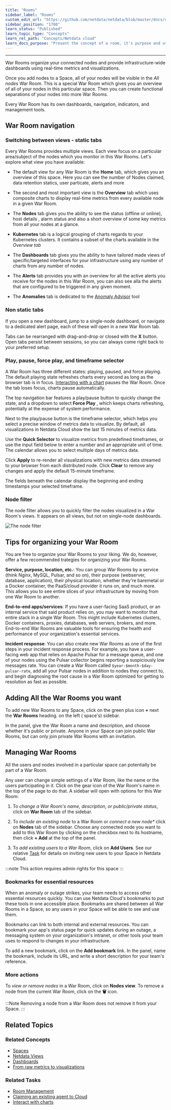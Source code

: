 ```yaml
---
title: "Rooms"
sidebar_label: "Rooms"
custom_edit_url: "https://github.com/netdata/netdata/blob/master/docs/concepts/netdata-cloud/rooms.md"
sidebar_position: "1700"
learn_status: "Published"
learn_topic_type: "Concepts"
learn_rel_path: "Concepts/Netdata cloud"
learn_docs_purpose: "Present the concept of a room, it's purpose and use cases"
---
```



**********************************************************************

War Rooms organize your connected nodes and provide infrastructure-wide dashboards using real-time metrics and
visualizations.

Once you add nodes to a Space, all of your nodes will be visible in the _All nodes_ War Room. This is a special War Room
which gives you an overview of all of your nodes in this particular space. Then you can create functional separations of
your nodes into more War Rooms. 

Every War Room has its own dashboards, navigation, indicators, and management tools.

## War Room navigation

### Switching between views - static tabs

Every War Rooms provides multiple views. Each view focus on a particular area/subject of the nodes which you monitor in
this War Rooms. Let's explore what view you have available:

- The default view for any War Room is the **Home** tab, which gives you an overview
  of this space. Here you can see the number of Nodes claimed, data retention statics, user particate, alerts and more

- The second and most important view is the **Overview** tab which uses composite
  charts to display real-time metrics from every available node in a given War Room.

- The **Nodes** tab gives you the ability to see the status (offline or online), host details
  , alarm status and also a short overview of some key metrics from all your nodes at a glance.

- **Kubernetes** tab is a logical grouping of charts regards to your Kubernetes clusters.
  It contains a subset of the charts available in the _Overview tab_

- The **Dashboards** tab gives you the ability to have tailored made views of
  specific/targeted interfaces for your infrastructure using any number of charts from any number of nodes.

- The **Alerts** tab provides you with an overview for all the active alerts you receive for the nodes in this War Room,
  you can also see alla the alerts that are configured to be triggered in any given moment.

- The **Anomalies** tab is dedicated to the [Anomaly Advisor](/docs/nightly/concepts/netdata-architecture/guided-troubleshooting#anomaly-advisor) tool

### Non static tabs

If you open a new dashboard, jump to a single-node dashboard, or navigate to a dedicated
alert page, each of these will open in a new War Room tab.

Tabs can be rearranged with drag-and-drop or closed with the **X** button. Open tabs persist between sessions, so you
can always come right back to your preferred setup.

### Play, pause, force play, and timeframe selector

A War Room has three different states: playing, paused, and force playing. The default playing state refreshes charts
every second as long as the browser tab is in focus. [Interacting with a chart](/docs/nightly/operations/interact-with-the-charts) pauses
the War Room. Once the tab loses focus, charts pause automatically.

The top navigation bar features a play/pause button to quickly change the state, and a dropdown to select **Force Play**
, which keeps charts refreshing, potentially at the expense of system performance.

Next to the play/pause button is the timeframe selector, which helps you select a precise window of metrics data to
visualize. By default, all visualizations in Netdata Cloud show the last 15 minutes of metrics data.

Use the **Quick Selector** to visualize metrics from predefined timeframes, or use the input field below to enter a
number and an appropriate unit of time. The calendar allows you to select multiple days of metrics data.

Click **Apply** to re-render all visualizations with new metrics data streamed to your browser from each distributed
node. Click **Clear** to remove any changes and apply the default 15-minute timeframe.

The fields beneath the calendar display the beginning and ending timestamps your selected timeframe.


### Node filter

The node filter allows you to quickly filter the nodes visualized in a War Room's views. It appears on all views, but
not on single-node dashboards.

![The node filter](https://user-images.githubusercontent.com/12612986/172674440-df224058-2b2c-41da-bb45-f4eb82e342e5.png)


## Tips for organizing your War Room

You are free to organize your War Rooms to your liking. We do, however, offer a few recommended trategies for organizing your War Rooms.

**Service, purpose, location, etc.**: You can group War Rooms by a service (think Nginx, MySQL, Pulsar, and so on),
their purpose (webserver, database, application), their physical location, whether they're baremetal or a Docker
container, the PaaS/cloud provider it runs on, and much more. This allows you to see entire slices of your
infrastructure by moving from one War Room to another.

**End-to-end apps/services**: If you have a user-facing SaaS product, or an internal service that said product relies
on, you may want to monitor that entire stack in a single War Room. This might include Kubernetes clusters, Docker
containers, proxies, databases, web servers, brokers, and more. End-to-end War Rooms are valuable tools for ensuring the
health and performance of your organization's essential services.

**Incident response**: You can also create new War Rooms as one of the first steps in your incident response process.
For example, you have a user-facing web app that relies on Apache Pulsar for a message queue, and one of your nodes
using the Pulsar collector begins reporting a suspiciously low
messages rate. You can create a War Room called `$year-$month-$day-pulsar-rate`, add all your Pulsar nodes in addition
to nodes they connect to, and begin diagnosing the root cause in a War Room optimized for getting to resolution as fast
as possible.

## Adding All the War Rooms you want

To add new War Rooms to any Space, click on the green plus icon **+** next the **War Rooms** heading. on the left (
space's) sidebar.

In the panel, give the War Room a name and description, and choose whether it's public or private. Anyone in your Space
can join public War Rooms, but can only join private War Rooms with an invitation.

## Managing War Rooms

All the users and nodes involved in a particular space can potentially be part of a War Room.

Any user can change simple settings of a War Room, like the name or the users participating in it. Click on the gear 
icon of the War Room's name in the top of the page to do that. A sidebar will open with options for this War Room:

1. To _change a War Room's name, description, or public/private status_, click on **War Room** tab of the sidebar.

2. To _include an existing node_ to a War Room or _connect a new node*_ click on **Nodes** tab of the sidebar. Choose any
connected node you want to add to this War Room by clicking on the checkbox next to its hostname, then click **+ Add**
at the top of the panel.

3. To _add existing users to a War Room_, click on **Add Users**. See our relative [Task](/docs/nightly/setup/space-administration/rooms#add-users-to-a-war-room)
for details on inviting new users to your Space in Netdata Cloud.

:::note
 This action requires admin rights for this space
:::

### Bookmarks for  essential resources

When an anomaly or outage strikes, your team needs to access other essential resources quickly. You can use Netdata
Cloud's bookmarks to put these tools in one accessible place. Bookmarks are shared between all War Rooms in a Space, so
any users in your Space will be able to see and use them.

Bookmarks can link to both internal and external resources. You can bookmark your app's status page for quick updates
during an outage, a messaging system on your organization's intranet, or other tools your team uses to respond to
changes in your infrastructure.

To add a new bookmark, click on the **Add bookmark** link. In the panel, name the bookmark, include its URL, and write a
short description for your team's reference.

### More actions

To _view or remove nodes_ in a War Room, click on **Nodes view**. To remove a node from the current War Room, click on
the **🗑** icon. 

:::Note
 Removing a node from a War Room does not remove it from your Space.
:::

## Related Topics

### **Related Concepts**
- [Spaces](/docs/nightly/concepts/netdata-cloud/spaces)
- [Netdata Views](/docs/nightly/concepts/netdata-cloud/netdata-views)
- [Dashboards](/docs/nightly/concepts/visualizations/dashboards)
- [From raw metrics to visualizations](https://github.com/netdata/master/blob/master/docs/concepts/visualizations/from-raw-metrics-to-visualization.md)

### Related Tasks
- [Room Management](/docs/nightly/setup/space-administration/rooms)
- [Claiming an existing agent to Cloud](/docs/nightly/setup/claim-existing-agent-to-cloud)
- [Interact with charts](/docs/nightly/operations/interact-with-the-charts)
